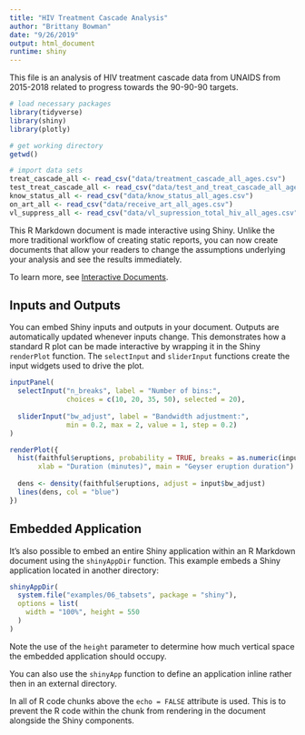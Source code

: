 ```yaml
---
title: "HIV Treatment Cascade Analysis"
author: "Brittany Bowman"
date: "9/26/2019"
output: html_document
runtime: shiny
---
```


This file is an analysis of HIV treatment cascade data from UNAIDS from 2015-2018 related to progress towards the 90-90-90 targets.

```r
# load necessary packages
library(tidyverse)
library(shiny)
library(plotly)

# get working directory
getwd()

# import data sets
treat_cascade_all <- read_csv("data/treatment_cascade_all_ages.csv")
test_treat_cascade_all <- read_csv("data/test_and_treat_cascade_all_ages.csv")
know_status_all <- read_csv("data/know_status_all_ages.csv")
on_art_all <- read_csv("data/receive_art_all_ages.csv")
vl_suppress_all <- read_csv("data/vl_supression_total_hiv_all_ages.csv")
```


This R Markdown document is made interactive using Shiny. Unlike the more traditional workflow of creating static reports, you can now create documents that allow your readers to change the assumptions underlying your analysis and see the results immediately. 

To learn more, see [Interactive Documents](http://rmarkdown.rstudio.com/authoring_shiny.html).

## Inputs and Outputs

You can embed Shiny inputs and outputs in your document. Outputs are automatically updated whenever inputs change.  This demonstrates how a standard R plot can be made interactive by wrapping it in the Shiny `renderPlot` function. The `selectInput` and `sliderInput` functions create the input widgets used to drive the plot.

```r
inputPanel(
  selectInput("n_breaks", label = "Number of bins:",
              choices = c(10, 20, 35, 50), selected = 20),
  
  sliderInput("bw_adjust", label = "Bandwidth adjustment:",
              min = 0.2, max = 2, value = 1, step = 0.2)
)

renderPlot({
  hist(faithful$eruptions, probability = TRUE, breaks = as.numeric(input$n_breaks),
       xlab = "Duration (minutes)", main = "Geyser eruption duration")
  
  dens <- density(faithful$eruptions, adjust = input$bw_adjust)
  lines(dens, col = "blue")
})
```

## Embedded Application

It's also possible to embed an entire Shiny application within an R Markdown document using the `shinyAppDir` function. This example embeds a Shiny application located in another directory:

```r
shinyAppDir(
  system.file("examples/06_tabsets", package = "shiny"),
  options = list(
    width = "100%", height = 550
  )
)
```

Note the use of the `height` parameter to determine how much vertical space the embedded application should occupy.

You can also use the `shinyApp` function to define an application inline rather then in an external directory.

In all of R code chunks above the `echo = FALSE` attribute is used. This is to prevent the R code within the chunk from rendering in the document alongside the Shiny components.



